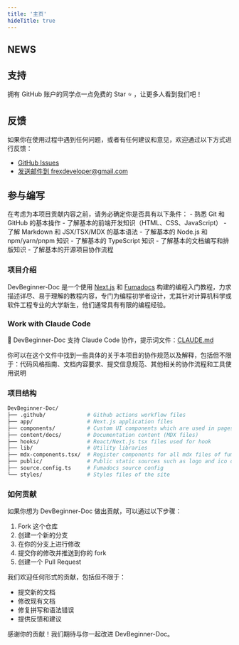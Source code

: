```yaml
---
title: '主页'
hideTitle: true
---
```



## NEWS

<Swiper />

## 支持

拥有 GitHub 账户的同学点一点免费的 Star ⭐️ ，让更多人看到我们吧！

<GithubInfo repo='DevBeginner-Doc' owner='FrexCheat' />

## 反馈

如果你在使用过程中遇到任何问题，或者有任何建议和意见，欢迎通过以下方式进行反馈：

- [GitHub Issues](https://github.com/FrexCheat/DevBeginner-Doc/issues)
- [发送邮件到 frexdeveloper@gmail.com](mailto:frexdeveloper@gmail.com)

## 参与编写

<Callout type='warning' title='注意'>
  在考虑为本项目贡献内容之前，请务必确定你是否具有以下条件： 
  - 熟悉 Git 和 GitHub 的基本操作
  - 了解基本的前端开发知识（HTML、CSS、JavaScript）
  - 了解 Markdown 和 JSX/TSX/MDX 的基本语法
  - 了解基本的 Node.js 和 npm/yarn/pnpm 知识
  - 了解基本的 TypeScript 知识
  - 了解基本的文档编写和排版知识
  - 了解基本的开源项目协作流程
</Callout>

### 项目介绍

DevBeginner-Doc 是一个使用 [Next.js](https://nextjs.org/) 和 [Fumadocs](https://fumadocs.dev/) 构建的编程入门教程，力求描述详尽、易于理解的教程内容，专门为编程初学者设计，尤其针对计算机科学或软件工程专业的大学新生，他们通常具有有限的编程经验。

### Work with Claude Code

🌟 DevBeginner-Doc 支持 Claude Code 协作，提示词文件：[CLAUDE.md](https://github.com/FrexCheat/DevBeginner-Doc/blob/main/CLAUDE.md)

你可以在这个文件中找到一些具体的关于本项目的协作规范以及解释，包括但不限于：代码风格指南、文档内容要求、提交信息规范、其他相关的协作流程和工具使用说明

### 项目结构

```bash
DevBeginner-Doc/
├── .github/             # Github actions workflow files
├── app/                 # Next.js application files
├── components/          # Custom UI components which are used in pages or docs
├── content/docs/        # Documentation content (MDX files)
├── hooks/               # React/Next.js tsx files used for hook
├── lib/                 # Utility libraries
├── mdx-components.tsx/  # Register components for all mdx files of fumadocs
├── public/              # Public static sources such as logo and ico of the site
├── source.config.ts     # Fumadocs source config
└── styles/              # Styles files of the site
```

### 如何贡献

如果你想为 DevBeginner-Doc 做出贡献，可以通过以下步骤：

1. Fork 这个仓库
2. 创建一个新的分支
3. 在你的分支上进行修改
4. 提交你的修改并推送到你的 fork
5. 创建一个 Pull Request

我们欢迎任何形式的贡献，包括但不限于：

- 提交新的文档
- 修改现有文档
- 修复拼写和语法错误
- 提供反馈和建议

感谢你的贡献！我们期待与你一起改进 DevBeginner-Doc。
